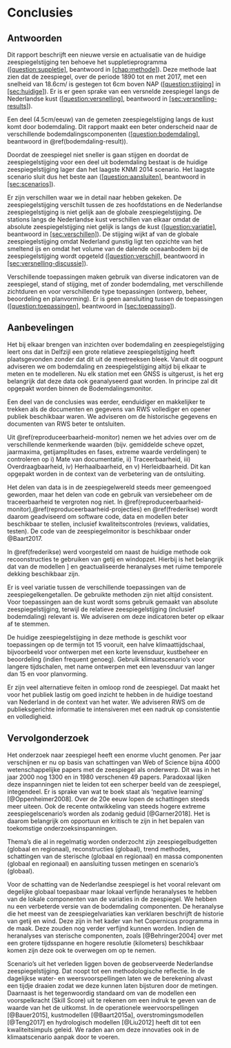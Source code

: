 # Conclusies

## Antwoorden

Dit rapport beschrijft een nieuwe versie en actualisatie van de huidige
zeespiegelstijging ten behoeve het suppletieprogramma
([\[question:suppletie\]](#question:suppletie){reference-type="ref"
reference="question:suppletie"}, beantwoord in
[\[chap:methode\]](#chap:methode){reference-type="ref"
reference="chap:methode"}). Deze methode laat zien dat de zeespiegel,
over de periode 1890 tot en met 2017, met een snelheid van 18.6cm/ is
gestegen tot 6cm boven [NAP]{acronym-label="NAP"
acronym-form="singular+short"}
([\[question:stijging\]](#question:stijging){reference-type="ref"
reference="question:stijging"} in
[\[sec:huidige\]](#sec:huidige){reference-type="ref"
reference="sec:huidige"}). Er is er geen sprake van een versnelde
zeespiegel langs de Nederlandse kust
([\[question:versnelling\]](#question:versnelling){reference-type="ref"
reference="question:versnelling"}, beantwoord in
[\[sec:versnelling-results\]](#sec:versnelling-results){reference-type="ref"
reference="sec:versnelling-results"}).

Een deel (4.5cm/eeuw) van de gemeten zeespiegelstijging langs de kust komt
door bodemdaling. Dit rapport maakt een beter onderscheid naar de
verschillende bodemdalingscomponenten
([\[question:bodemdaling\]](#question:bodemdaling){reference-type="ref"
reference="question:bodemdaling"}, beantwoord in
\@ref(bodemdaling-result)).

Doordat de zeespiegel niet sneller is gaan stijgen en doordat de
zeespiegelstijging voor een deel uit bodemdaling bestaat is de huidige
zeespiegelstijging lager dan het laagste [KNMI]{acronym-label="KNMI"
acronym-form="singular+short"} 2014 scenario. Het laagste scenario sluit
dus het beste aan
([\[question:aansluiten\]](#question:aansluiten){reference-type="ref"
reference="question:aansluiten"}, beantwoord in
[\[sec:scenarios\]](#sec:scenarios){reference-type="ref"
reference="sec:scenarios"}).

Er zijn verschillen waar we in detail naar hebben gekeken. De
zeespiegelstijging verschilt tussen de zes hoofdstations en de
Nederlandse zeespiegelstijging is niet gelijk aan de globale
zeespiegelstijging. De stations langs de Nederlandse kust verschillen
van elkaar omdat de absolute zeespiegelstijging niet gelijk is langs de
kust ([\[question:variatie\]](#question:variatie){reference-type="ref"
reference="question:variatie"}, beantwoord in
[\[sec:verschillen\]](#sec:verschillen){reference-type="ref"
reference="sec:verschillen"}). De stijging wijkt af van de globale
zeespiegelstijging omdat Nederland gunstig ligt ten opzichte van het
smeltend ijs en omdat het volume van de dalende oceaanbodem bij de
zeespiegelstijging wordt opgeteld
([\[question:verschil\]](#question:verschil){reference-type="ref"
reference="question:verschil"}, beantwoord in
[\[sec:versnelling-discussie\]](#sec:versnelling-discussie){reference-type="ref"
reference="sec:versnelling-discussie"}).

Verschillende toepassingen maken gebruik van diverse indicatoren van de
zeespiegel, stand of stijging, met of zonder bodemdaling, met
verschillende zichtduren en voor verschillende type toepassingen
(ontwerp, beheer, beoordeling en planvorming). Er is geen aansluiting
tussen de toepassingen
([\[question:toepassingen\]](#question:toepassingen){reference-type="ref"
reference="question:toepassingen"}, beantwoord in
[\[sec:toepassing\]](#sec:toepassing){reference-type="ref"
reference="sec:toepassing"}).

## Aanbevelingen

Het bij elkaar brengen van inzichten over bodemdaling en
zeespiegelstijging leert ons dat in Delfzijl een grote relatieve
zeespiegelstijging heeft plaatsgevonden zonder dat dit uit de
meetreeksen bleek. Vanuit dit oogpunt adviseren we om bodemdaling en
zeespiegelstijging altijd bij elkaar te meten en te modelleren. Nu elk station met een [GNSS]{acronym-label="GNSS"
acronym-form="singular+short"} is uitgerust, is het erg belangrijk dat deze data ook geanalyseerd gaat worden. In principe zal dit opgepakt worden binnen de Bodemdalingsmonitor.

Een deel van de conclusies was eerder, eenduidiger en makkelijker te
trekken als de documenten en gegevens van [RWS]{acronym-label="RWS"
acronym-form="singular+short"} vollediger en opener publiek beschikbaar
waren. We adviseren om de historische gegevens en documenten van
[RWS]{acronym-label="RWS" acronym-form="singular+short"} beter te
ontsluiten.

Uit
\@ref(reproduceerbaarheid-monitor) nemen we het advies over om
de verschillende kenmerkende waarden (bijv. gemiddelde scheve opzet,
jaarmaxima, getijamplitudes en fases, extreme waarde verdelingen) te
controleren op i) Mate van documentatie, ii) Traceerbaarheid, iii)
Overdraagbaarheid, iv) Herhaalbaarheid, en v) Herleidbaarheid. Dit kan
opgepakt worden in de context van de verbetering van de ontsluiting.

Het delen van data is in de zeespiegelwereld steeds meer gemeengoed
geworden, maar het delen van code en gebruik van versiebeheer om de
traceerbaarheid te vergroten nog niet. In
\@ref(reproduceerbaarheid-monitor),\@ref(reproduceerbaarheid-projecties)
 en \@ref(frederikse) wordt daarom geadviseerd om software code,
data en modellen beter beschikbaar te stellen, inclusief
kwaliteitscontroles (reviews, validaties, testen). De code van de
zeespiegelmonitor is beschikbaar onder @Baart2017.

In \@ref(frederikse) werd voorgesteld om naast de huidige methode
ook recoonstructies te gebruiken van getij en windopzet. Hierbij is het
belangrijk dat van de modellen \acr{GTSM}] en \acr{DCSM} geactualiseerde
heranalyses met ruime temporele dekking beschikbaar zijn.

Er is veel variatie tussen de verschillende toepassingen van de
zeespiegelkengetallen. De gebruikte methoden zijn niet altijd
consistent. Voor toepassingen aan de kust wordt soms gebruik gemaakt van
absolute zeespiegelstijging, terwijl de relatieve zeespiegelstijging
(inclusief bodemdaling) relevant is. We adviseren om deze indicatoren
beter op elkaar af te stemmen.

De huidige zeespiegelstijging in deze methode is geschikt voor
toepassingen op de termijn tot 15 vooruit, een halve klimaattijdschaal,
bijvoorbeeld voor ontwerpen met een korte levensduur, kustbeheer en
beoordeling (indien frequent genoeg). Gebruik klimaatscenario's voor
langere tijdschalen, met name ontwerpen met een levensduur van langer
dan 15 en voor planvorming.

Er zijn veel alternatieve feiten in omloop rond de zeespiegel. Dat maakt
het voor het publiek lastig om goed inzicht te hebben in de huidige
toestand van Nederland in de context van het water. We adviseren
[RWS]{acronym-label="RWS" acronym-form="singular+short"} om de
publieksgerichte informatie te intensiveren met een nadruk op
consistentie en volledigheid.

## Vervolgonderzoek

Het onderzoek naar zeespiegel heeft een enorme vlucht genomen. Per jaar
verschijnen er nu op basis van schattingen van Web of Science bijna 4000
wetenschappelijke papers met de zeespiegel als onderwerp. Dit was in het
jaar 2000 nog 1300 en in 1980 verschenen 49 papers. Paradoxaal lijken
deze inspanningen niet te leiden tot een scherper beeld van de
zeespiegel, integendeel. Er is sprake van wat te boek staat als
'negative learning' [@Oppenheimer2008]. Over de 20e eeuw lopen de
schattingen steeds meer uiteen. Ook de recente ontwikkeling van steeds
hogere extreme zeespiegelscenario's worden als zodanig geduid
[@Garner2018]. Het is daarom belangrijk om opportuun en kritisch te zijn
in het bepalen van toekomstige onderzoeksinspanningen.

Thema's die al in regelmatig worden onderzocht zijn zeespiegelbudgetten
(globaal en regionaal), reconstructies (globaal), trend methodes,
schattingen van de sterische (globaal en regionaal) en massa componenten
(globaal en regionaal) en aansluiting tussen metingen en scenario's
(globaal).

Voor de schatting van de Nederlandse zeespiegel is het vooral relevant
om degelijke globaal toepasbaar maar lokaal verfijnde heranalyses te
hebben van de lokale componenten van de variaties in de zeespiegel. We
hebben nu een verbeterde versie van de bodemdaling componenten. De
heranalyse die het meest van de zeespiegelvariaties kan verklaren
beschrijft de historie van getij en wind. Deze zijn in het kader van het
Copernicus programma in de maak. Deze zouden nog verder verfijnd kunnen
worden. Indien de heranalyses van sterische componenten, zoals
\acr{GODAS} [@Behringer2004] over met een grotere tijdsspanne en hogere resolutie
(kilometers) beschikbaar komen zijn deze ook te overwegen om op te
nemen.

Scenario's uit het verleden liggen boven de geobserveerde Nederlandse
zeespiegelstijging. Dat noopt tot een methodologische reflectie. In de
dagelijkse water- en weersvoorspellingen laten we de berekening alvast
een tijdje draaien zodat we deze kunnen laten bijsturen door de
metingen. Daarnaast is het tegenwoordig standaard om van de modellen een
voorspelkracht (Skill Score) uit te rekenen om een indruk te geven van
de waarde van het de uitkomst. In de operationele weervoorspellingen
[@Bauer2015], kustmodellen [@Baart2015a], overstromingsmodellen
[@Teng2017] en hydrologisch modellen [@Liu2012] heeft dit tot een
kwaliteitsimpuls geleid. We raden aan om deze innovaties ook in de
klimaatscenario aanpak door te voeren.

